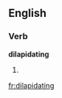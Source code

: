
==English==

===Verb===
'''dilapidating'''

# {{present participle of|[[dilapidate]]}}

[[fr:dilapidating]]